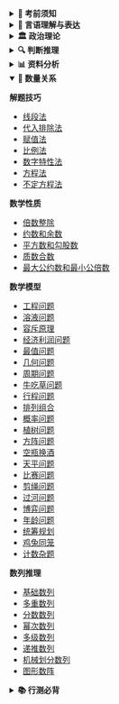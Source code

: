 <details>
<summary><strong>🎯 考前须知</strong></summary>

- [2026国考须知](/prepare/must)
- [国考和省考有什么区别](/prepare/exam-difference)
- [国考和省考一般复习多久可以上岸](/prepare/prepare-time)
- [报考什么单位是好单位](/prepare/good-unit)
- [哪种编制好](/prepare/which-better)
- [国考和省考试题分布](/prepare/questions)
- [专业选岗对照表](/prepare/job)
- [事业编和公务员考试区别](/prepare/job-difference)
- [考公还是考编？](/prepare/difference)
- [考研还是考公？](/prepare/difference2)
- [过来人的选岗避坑指南](/prepare/experience)
- [零基础零成本如何备战公考](/prepare/practice)
- [在职备考计划（朝九晚六版本）](/prepare/plan1)
- [在校大学生上岸指南](/prepare/plan4)
- [行测数量能放弃吗](/prepare/math-can-give-up)
- [大专和本科肄业可以报公务员和事业单位吗](/prepare/diploma)
- [两年基层工作经验怎么界定](/prepare/experience2)
- [亲属犯罪是否影响考公](/prepare/relative-crime)
- [在职学历可以考公吗](/prepare/education-in-work)
- [三方协议签了是否影响考公](/prepare/three-party-agreement)
- [如何界定应届生报考](/prepare/new-graduate)
- [研究生和本科生上岸的区别](/prepare/graduate-difference)
- [国考考情分析](/analysis)
- [大神经验](/experience)

</details>

<details>
<summary><strong>📝 言语理解与表达</strong></summary>

**片段阅读**
- [中心理解题-因果关系](/language/fragment-reading/center-understanding-cause)
- [中心理解题-必要条件](/language/fragment-reading/center-understanding-necessary-condition)
- [中心理解题-转折关系](/language/fragment-reading/center-understanding-turn)
- [中心理解题-并列关系](/language/fragment-reading/center-understanding-parallel)
- [中心理解题-结构主题](/language/fragment-reading/center-understanding-structure)
- [中心理解题-话题主题](/language/fragment-reading/center-understanding-topic)
- [标题填入题](/language/fragment-reading/title-insertion)
- [细节判断题](/language/fragment-reading/detail-judgment)
- [词句理解题](/language/fragment-reading/word-sentence-comprehension)

**逻辑填空**
- [语境分析-因果关系](/language/logical-completion/context-analysis-cause)
- [语境分析-转折关系](/language/logical-completion/context-analysis-contrast)
- [语境分析-转折关系](/language/logical-completion/context-analysis-turn)
- [语境分析-并列关系](/language/logical-completion/context-analysis-parallel)
- [语境分析-解释关系](/language/logical-completion/context-analysis-expansion)
- [词语辨析-对象搭配](/language/logical-completion/word-analysis-object)
- [词语辨析-含义侧重](/language/logical-completion/word-analysis-meaning)
- [词语辨析-感情色彩](/language/logical-completion/word-analysis-emotion)
- [词语辨析-程度轻重](/language/logical-completion/word-analysis-degree)

**语句表达**
- [语句排序题-排序技巧](/language/sentence-expression/sentence-order-order)
- [语句排序题-首句排序](/language/sentence-expression/sentence-order-first)
- [语句排序题-尾句排序](/language/sentence-expression/sentence-order-last)
- [语句排序题-语句绑定](/language/sentence-expression/sentence-order-bind)
- [语句填空题-首句填空](/language/sentence-expression/sentence-blank-beginning)
- [语句填空题-中间填空](/language/sentence-expression/sentence-blank-middle)
- [接语选择题](/language/sentence-expression/sentence-choice)

</details>

<details>
<summary><strong>🏛️ 政治理论</strong></summary>

**党的创新理论**
- [党的创新理论](/politics/innovation)

**马克思主义原理**
- [马克思主义-导论](/politics/marxist/1-marxist-intro)
- [马克思主义哲学-辩证唯物论1](/politics/marxist/2-marxist-philosophy-dialectical-materialism-1)
- [马克思主义哲学-辩证唯物论2](/politics/marxist/2-marxist-philosophy-dialectical-materialism-2)
- [马克思主义哲学-唯物辩证法1](/politics/marxist/3-marxist-philosophy-materialist-dialectics-1)
- [马克思主义哲学-唯物辩证法2](/politics/marxist/3-marxist-philosophy-materialist-dialectics-2)
- [马克思主义哲学-认识论1](/politics/marxist/4-marxist-philosophy-epistemology-1)
- [马克思主义哲学-认识论2](/politics/marxist/4-marxist-philosophy-epistemology-2)
- [马克思主义哲学-认识论3](/politics/marxist/4-marxist-philosophy-epistemology-3)
- [马克思主义哲学-唯物史观1](/politics/marxist/5-marxist-philosophy-historical-materialism-1)
- [马克思主义哲学-唯物史观2](/politics/marxist/5-marxist-philosophy-historical-materialism-2)
- [马克思主义哲学-唯物史观3](/politics/marxist/5-marxist-philosophy-historical-materialism-3)
- [马克思主义政治经济学-资本主义本质及规律1](/politics/marxist/6-marxist-political-economy-capitalism-nature-laws-1)
- [马克思主义政治经济学-资本主义本质及规律2](/politics/marxist/6-marxist-political-economy-capitalism-nature-laws-2)
- [马克思主义政治经济学-资本主义本质及规律3](/politics/marxist/6-marxist-political-economy-capitalism-nature-laws-3)
- [马克思主义政治经济学-资本主义本质及规律4](/politics/marxist/6-marxist-political-economy-capitalism-nature-laws-4)
- [马克思主义政治经济学-资本主义发展及趋势1](/politics/marxist/7-marxist-political-economy-capitalism-development-trends-1)
- [马克思主义政治经济学-资本主义发展及趋势2](/politics/marxist/7-marxist-political-economy-capitalism-development-trends-2)
- [科学社会主义-社会主义发展及规律1](/politics/marxist/8-scientific-socialism-development-laws-1)
- [科学社会主义-社会主义发展及规律2](/politics/marxist/8-scientific-socialism-development-laws-2)
- [科学社会主义-共产主义的崇高理想](/politics/marxist/9-scientific-socialism-communism-lofty-ideals)
- [马克思主义中国化](/politics/marxist/10-sinicization-of-marxism)

**习近平新时代中国特色社会主义思想概论**
- [导论](/politics/new-thought/1-introduction)
- [新时代坚持和发展中国特色社会主义](/politics/new-thought/2-new-era-socialism-with-chinese-characteristics)
- [以中国式现代化全面推进中华民族伟大复兴](/politics/new-thought/3-chinese-modernization-great-rejuvenation)
- [坚持党的全面领导](/politics/new-thought/4-party-comprehensive-leadership)
- [全面深化改革开放](/politics/new-thought/5-comprehensive-deepening-reform-opening)
- [推动高质量发展](/politics/new-thought/6-promoting-high-quality-development)
- [社会主义现代化建设的教育、科技、人才战略](/politics/new-thought/7-education-technology-talent-strategy)
- [全面依法治国](/politics/new-thought/8-comprehensive-rule-of-law)
- [建设社会主义文化强国](/politics/new-thought/9-building-socialist-cultural-power)
- [以保障和改善民生为重点加强社会建设](/politics/new-thought/10-social-construction-livelihood-improvement)
- [建设社会主义生态文明](/politics/new-thought/11-building-socialist-ecological-civilization)
- [建设巩固国防和强大人民军队](/politics/new-thought/12-building-strong-national-defense)
- [坚持一国两制和推进祖国完全统一](/politics/new-thought/13-one-country-two-systems-reunification)
- [中国特色大国外交和推动构建人类命运共同体](/politics/new-thought/14-major-country-diplomacy-community-shared-future)
- [全面从严治党](/politics/new-thought/15-comprehensive-strict-party-governance)

**百年党史**
- [中共党史大事件1](/politics/party-history/party-history-event-1)
- [中共党史大事件2](/politics/party-history/party-history-event-2)
- [中共党史大事件3](/politics/party-history/party-history-event-3)
- [中共党史大事件4](/politics/party-history/party-history-event-4)
- [中共党史大事件5](/politics/party-history/party-history-event-5)
- [中共党史大事件6](/politics/party-history/party-history-event-6)
- [中共党史大事件7](/politics/party-history/party-history-event-7)
- [党史中的伟大精神1](/politics/party-history/great-spirit-1)
- [党史中的伟大精神2](/politics/party-history/great-spirit-2)

</details>


<details>
<summary><strong>🔍 判断推理</strong></summary>

- [判断推理基础知识](/judgment/basic)

**类比推理**
- [概述](/judgment/analogical/outline)
- [语义关系](/judgment/analogical/semantic)
- [逻辑关系](/judgment/analogical/logical-relation)
- [语法关系](/judgment/analogical/syntax)
- [交叉关系](/judgment/analogical/cross)
- [功能关系](/judgment/analogical/function)
- [包含关系](/judgment/analogical/include)
- [并列关系](/judgment/analogical/parallel)
- [同一关系](/judgment/analogical/same)
- [比喻关系](/judgment/analogical/metaphor)
- [词语拆分](/judgment/analogical/split)

**定义判断**
- [概述](/judgment/definition/outline)
- [多定义判断](/judgment/definition/multiple)
- [定义判断对象](/judgment/definition/objects)
- [句子分析法](/judgment/definition/sentence-analysis)
- [关键词拆分](/judgment/definition/split-words)

**逻辑推理**
- [加强题型](/judgment/logic/strengthen)
- [削弱题型](/judgment/logic/weaken)
- [推理题型](/judgment/logic/reason)
- [真假推理](/judgment/logic/truth)

**逻辑判断**
- [假设题型](/judgment/combination/assume)
- [结论题型](/judgment/combination/conclusion)
- [排除法](/judgment/combination/exclude)
- [最大信息法](/judgment/combination/max-info)

**逻辑翻译**
- [且关系](/judgment/translation/and)
- [逆向推理](/judgment/translation/backward)
- [正向推理](/judgment/translation/forward)
- [逆否命题](/judgment/translation/inverse)
- [德摩根定律](/judgment/translation/demorgan)

</details>

<details>
<summary><strong>📊 资料分析</strong></summary>

**基础概念**
- [基期](/material/concept/base-period)
- [现期](/material/concept/current-period)
- [间隔基期](/material/concept/interval-base)
- [增长率](/material/concept/growth-rate)
- [增长量](/material/concept/growth-number)

**统计术语**
- [统计术语](/material/basic)

**核心公式**
- [核心公式](/material/core)

**速算技巧**
- [百化分基础](/material/calculation/special-number-frac)
- [加法-尾数法](/material/calculation/addition-suffix)
- [加法-高位叠加法](/material/calculation/addition-high-bit-overlay)
- [减法-划线减法](/material/calculation/subtraction-line-subtraction)
- [减法-整数基数法](/material/calculation/subtraction-base)
- [乘法-特殊数字乘法](/material/calculation/special-number-multiplication)
- [乘法-乘法拆分](/material/calculation/multiplication-split)
- [乘法-化乘为加](/material/calculation/multiplication-two-digit-one-digit)
- [乘法-内外交错法](/material/calculation/multiplication-two-digit-two-digit)
- [乘法-百分化](/material/calculation/multiplication-two-digit-frac)
- [乘法-多位数乘法](/material/calculation/multiplication-multi-digit)
- [除法-分数拆分](/material/calculation/frac-split)
- [除法-截位直除](/material/calculation/frac-direct-divide)
- [除法-等比缩放法](/material/calculation/frac-equal-scale)
- [除法-拆分法](/material/calculation/division-split)
- [除法-化除为乘](/material/calculation/frac-direct-multi)
- [分数比较-差分法](/material/calculation/frac-diff)
- [415份数法](/material/calculation/division-415)

**平均数专题**
- [基期平均数](/material/average/average-base)
- [现期平均数](/material/average/average-current)
- [两期平均数（平均数增长率）](/material/average/average-two-period)
- [平均数考点汇总](/material/average/average-summary)

**增长率专题**
- [一般增长率](/material/growth/growth-base)
- [混合增长率](/material/growth/growth-mix)
- [间隔增长率](/material/growth/growth-interval)
- [年均增长率](/material/growth/growth-average)
- [乘积增长率](/material/growth/growth-product)
- [拉动增长率](/material/growth/growth-pull)
- [增长贡献率](/material/growth/growth-contribution)

**增长量专题**
- [一般增长量](/material/growth-amount/growth-amount-base)
- [年均增长量](/material/growth-amount/growth-amount-average)
- [增长量比较](/material/growth-amount/growth-amount-compare)
- [间隔增长量](/material/growth-amount/growth-amount-interval)

**比重专题**
- [基期比重](/material/proportion/proportion-base)
- [现期比重](/material/proportion/proportion-current)
- [两期比重](/material/proportion/proportion-two-period)
- [隔级比重](/material/proportion/proportion-interval)

**倍数和比值专题**
- [基期倍数](/material/multiple/multiple-base)
- [现期倍数](/material/multiple/multiple-current)
- [平均数倍数](/material/multiple/multiple-average)
- [间隔倍数](/material/multiple/multiple-interval)

</details>


<details open>
<summary><strong>🧮 数量关系</strong></summary>

**解题技巧**
- [线段法](/math/skill/line)
- [代入排除法](/math/skill/substitution)
- [赋值法](/math/skill/assign)
- [比例法](/math/skill/proportional)
- [数字特性法](/math/skill/number)
- [方程法](/math/skill/equation)
- [不定方程法](/math/skill/indefinite)

**数学性质**
- [倍数整除](/math/property/divisible)
- [约数和余数](/math/property/factor-remainder)
- [平方数和勾股数](/math/property/square-pythagorean)
- [质数合数](/math/property/prime-composite)
- [最大公约数和最小公倍数](/math/property/gcd-lcm)

**数学模型**
- [工程问题](/math/model/engineering)
- [溶液问题](/math/model/solution)
- [容斥原理](/math/model/exclusion)
- [经济利润问题](/math/model/profit)
- [最值问题](/math/model/maximum)
- [几何问题](/math/model/geometry)
- [周期问题](/math/model/cycle)
- [牛吃草问题](/math/model/cow)
- [行程问题](/math/model/trip)
- [排列组合](/math/model/permutation)
- [概率问题](/math/model/probability)
- [植树问题](/math/model/tree)
- [方阵问题](/math/model/matrix)
- [空瓶换酒](/math/model/bottle)
- [天平问题](/math/model/balance)
- [比赛问题](/math/model/battle)
- [剪绳问题](/math/model/scissors)
- [过河问题](/math/model/boat)
- [博弈问题](/math/model/game)
- [年龄问题](/math/model/time)
- [统筹规划](/math/model/scheduling)
- [鸡兔同笼](/math/model/chicken)
- [计数杂题](/math/model/count)

**数列推理**
- [基础数列](/math/number/basic)
- [多重数列](/math/number/multiple)
- [分数数列](/math/number/fraction)
- [幂次数列](/math/number/power)
- [多级数列](/math/number/multiple-level)
- [递推数列](/math/number/recursive)
- [机械划分数列](/math/number/mechanical)
- [图形数阵](/math/number/matrix)

</details>


<details>
<summary><strong>📚 行测必背</strong></summary>

- [常考成语手册](/memory/literally)
- [常考名词俗语](/memory/idiom)
- [常考近义词语辨析300组1](/memory/word-analysis-1)
- [常考近义词语辨析300组2](/memory/word-analysis-2)
- [常考近义词语辨析300组3](/memory/word-analysis-3)
- [常考近义词语辨析300组4](/memory/word-analysis-4)
- [常考近义词语辨析300组5](/memory/word-analysis-5)

</details>


